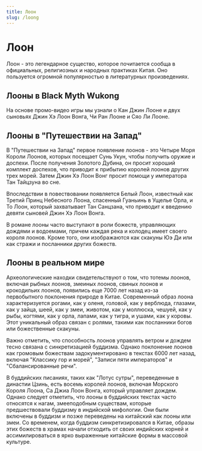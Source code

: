 ```yaml
---
title: Лоон
slug: /loong
---
```


# Лоон

Лоон - это легендарное существо, которое почитается сообща в официальных, религиозных и народных практиках Китая. Оно пользуется огромной популярностью в литературных произведениях.

## Лооны в Black Myth Wukong

На основе промо-видео игры мы узнали о Кан Джин Лооне и двух сыновьях Джин Хэ Лоон Вонга, Чи Ран Лооне и Сяо Ли Лооне.

## Лооны в "Путешествии на Запад"

В "Путешествии на Запад" первое появление лоонов - это Четыре Моря Короли Лоонов, которых посещает Сунь Укун, чтобы получить оружие и доспехи. После получения Золотого Дубина, он просит хороший комплект доспехов, что приводит к прибытию королей лоонов других трех морей. Затем Джин Хэ Лоон Вонг просит помощи у императора Тан Тайцзуна во сне.

Впоследствии в повествовании появляется Белый Лоон, известный как Третий Принц Небесного Лоона, спасенный Гуаньинь в Ущелье Орла, и То Лоон, который захватывает Тан Санцзана, что приводит к введению девяти сыновей Джин Хэ Лоон Вонга.

В романе лооны часто выступают в роли божеств, управляющих дождями и водоемами, причем каждая река и колодец имеет своего короля лоонов. Кроме того, они изображаются как скакуны Юэ Ди или как стражи и посланники других божеств.

## Лооны в реальном мире

Археологические находки свидетельствуют о том, что тотемы лоонов, включая рыбных лоонов, змеиных лоонов, свиных лоонов и крокодильих лоонов, появились еще 7000 лет назад из-за первобытного поклонения природе в Китае. Современный образ лоона характеризуется рогами, как у оленя, головой, как у верблюда, глазами, как у зайца, шеей, как у змеи, животом, как у моллюска, чешуей, как у рыбы, когтями, как у орла, лапами, как у тигра, и ушами, как у коровы. Этот уникальный образ связан с ролями, такими как посланники богов или божественные скакуны.

Важно отметить, что способность лоонов управлять ветром и дождем тесно связана с синкретизацией буддизма. Однако поклонение лоонов как громовым божествам задокументировано в текстах 6000 лет назад, включая "Классику гор и морей", "Записи пяти императоров" и "Сбалансированные речи".

В буддийских писаниях, таких как "Лотус сутры", переведенные в династии Цзинь, есть восемь королей лоонов, включая Морского Короля Лоона, Са Джиа Лоон Вонга, который управляет дождем. Однако следует отметить, что лооны в буддийских текстах часто относятся к нагам, змееподобным существам, которые предшествовали буддизму в индийской мифологии. Они были включены в буддизм и позже переведены на китайский как лооны или змеи. Со временем, когда буддизм синкретизировался в Китае, образы этих божеств в храмах начали отходить от своих индийских корней и ассимилироваться в ярко выраженные китайские формы в массовой культуре.